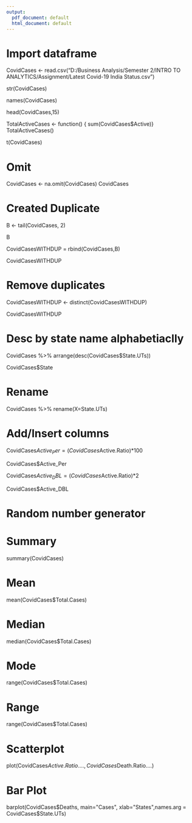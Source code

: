 ```yaml
---
output:
  pdf_document: default
  html_document: default
---
```

# Import dataframe

 
 CovidCases <- read.csv("D:/Business Analysis/Semester 2/INTRO TO ANALYTICS/Assignment/Latest Covid-19 India Status.csv")
 
 
 str(CovidCases) 
 
 names(CovidCases) 
 
 head(CovidCases,15) 


 TotalActiveCases <- function() { sum(CovidCases$Active)} 
 TotalActiveCases() 

 t(CovidCases) 
 
# Omit 
 CovidCases <- na.omit(CovidCases) 
 CovidCases 

 
# Created Duplicate 
B <- tail(CovidCases, 2)

B

 CovidCasesWITHDUP = rbind(CovidCases,B) 

 CovidCasesWITHDUP 

# Remove duplicates
 CovidCasesWITHDUP <- distinct(CovidCasesWITHDUP) 

 CovidCasesWITHDUP

# Desc by state name alphabetiaclly

 CovidCases %>% arrange(desc(CovidCases$State.UTs)) 

 CovidCases$State

# Rename 

 CovidCases %>% rename(X=State.UTs) 

# Add/Insert columns 

 CovidCases$Active_Per = (CovidCases$Active.Ratio)*100 
 
 CovidCases$Active_Per
 
 CovidCases$Active_DBL = (CovidCases$Active.Ratio)*2
 
 CovidCases$Active_DBL

# Random number generator 

 
# Summary 

summary(CovidCases) 

# Mean 

 mean(CovidCases$Total.Cases) 

# Median 

 median(CovidCases$Total.Cases) 

# Mode 

 range(CovidCases$Total.Cases) 

# Range 

 range(CovidCases$Total.Cases) 

# Scatterplot 

 plot(CovidCases$Active.Ratio...., CovidCases$Death.Ratio....) 

# Bar Plot 

 barplot(CovidCases$Deaths, main="Cases",   xlab="States",names.arg = CovidCases$State.UTs) 
 
 
 
 
 
 
 
 
 
 
 
 
 
 
 
 
 
 